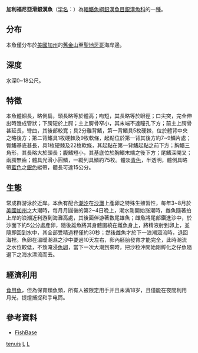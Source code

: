 {{Speciesbox 
| color = pink
| image = Leuresthes tenuis.jpg
| status = LC
| status_system = IUCN3.1
| taxon = Leuresthes tenuis 
| authority =  [[Ayres|Ayres]], 1860
}}
'''加利福尼亞滑銀漢魚'''（[[学名|学名]]：{{lang|la|''Leuresthes tenuis''}}）為[[輻鰭魚綱|輻鰭魚綱]][[銀漢魚目|銀漢魚目]][[銀漢魚科|銀漢魚科]]的一[[種|種]]。

==分布==
本魚僅分布於[[美國|美國]][[加州|加州]]的[[舊金山|舊金山]]至[[聖地牙哥|聖地牙哥]]海岸邊。

==深度==
水深0~18公尺。

==特徵==
本魚體細長，略側扁，頭長略等於體高；吻短，其長略等於眼徑；口尖突，完全伸出時幾成管狀；下腭短於上腭；主上腭骨窄小，其末端不達瞳孔下方；前主上腭骨甚延長，彎曲，其後部較寬；具2分離背鰭，第一背鰭具5枚硬棘，位於體背中央之略後方；第二背鰭具1枚硬棘及9枚軟條，起點位於第一背其後方約7~9鱗片處；臀鰭基底甚長，具1枚硬棘及22枚軟條，其起點在第一背鰭起點之前下方；胸鰭三角形，其長略大於頭長；腹鰭短小，其基底位於胸鰭末端之後下方；尾鰭深開叉；兩腭無齒；體具光滑小圓鱗，一縱列具鱗約75枚。體淡[[青色|青色]]，半透明，體側具略帶[[藍色|藍色]]之[[銀色|銀色]]縱帶，體長可達15公分。

==生態==
常成群游泳於近岸。本魚有配合[[潮汐|潮汐]]在[[沙灘|沙灘]]上產卵之特殊生殖習性，每年3~8月於[[美國|美國]][[加州|加州]]之大潮時，每月月圓後的第2~4日晚上，潮水剛開始涨潮時，雌魚隨著拍上岸的浪潮近利游到海灘高處，其後面伴游著數尾雄魚；雌魚將尾部鑽進沙中，於沙面下約5公分處產卵，隨後雄魚將其身體圍繞在雌魚身上，將精液射到卵上，並隨即回到水中，其全部受精過程僅約30秒；然後雌魚才於下一浪潮洄流時，退回海裡。魚卵在溫暖潮濕之沙中要過10天左右，卵內胚胎發育才能完全，此時潮流之水位較低，不致淹浸[[魚卵|魚卵]]，當下一次大潮到來時，把沙粒沖開始剛孵化之仔魚隨退下之海水漂流而去。

==經濟利用==
[[食用魚|食用魚]]，但為保育類魚類，所有人被限定用手并且未满18岁，且僅能在夜間利用月光，提燈捕捉和手电筒。

==參考資料==
*[https://web.archive.org/web/20071214051835/http://fishbase.sinica.edu.tw/search.php?lang=Chinese FishBase]
{{Taxonbar|from=Q1817767}}

[[Category:滑銀漢魚屬|tenuis]]
[[Category:食用鱼|L]]
[[Category:1860年描述的魚類|L]]